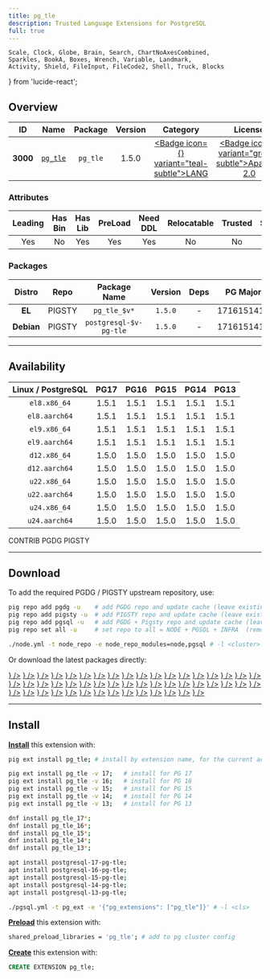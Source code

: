 ```yaml
---
title: pg_tle
description: Trusted Language Extensions for PostgreSQL
full: true
---
```


    Scale, Clock, Globe, Brain, Search, ChartNoAxesCombined,
    Sparkles, BookA, Boxes, Wrench, Variable, Landmark,
    Activity, Shield, FileInput, FileCode2, Shell, Truck, Blocks
} from 'lucide-react';

## Overview

| <TooltipIconButton tooltip="Extension unique identifier" side="top">ID</TooltipIconButton> | <TooltipIconButton tooltip="Extension name" side="top">Name</TooltipIconButton> | <TooltipIconButton tooltip="Package name for installation" side="top">Package</TooltipIconButton> | <TooltipIconButton tooltip="Latest available extension version" side="top">Version</TooltipIconButton> | <TooltipIconButton tooltip="Extension category" side="top">Category</TooltipIconButton> | <TooltipIconButton tooltip="Open source license" side="top">License</TooltipIconButton> | <TooltipIconButton tooltip="Programming language" side="top">Lang</TooltipIconButton> |
|:--------:|:--------:|:----------:|:--------------:|:---------------------------------------:|:------------------------------------------------------:|:----:|
| **3000** | [`pg_tle`](https://github.com/aws/pg_tle) | `pg_tle` | 1.5.0 | <a href="/ext/lang" className="no-underline"><Badge icon={<BookA />} variant="teal-subtle">LANG</Badge></a> | <a href="/ext/list/license#apache-20" className="no-underline"><Badge icon={<Scale />} variant="green-subtle">Apache-2.0</Badge></a> | <a href="/ext/list/lang#c"><Badge icon={<FileCode2 />} variant="blue-subtle">C</Badge></a> |

### Attributes

| <TooltipIconButton tooltip="The Primary Leading extension in the Package" side="top">Leading</TooltipIconButton> | <TooltipIconButton tooltip="Contains binary utils" side="top">Has Bin</TooltipIconButton> | <TooltipIconButton tooltip="Contains .so shared library files" side="top">Has Lib</TooltipIconButton> | <TooltipIconButton tooltip="Requires preloading via shared_preload_libraries" side="top">PreLoad</TooltipIconButton> | <TooltipIconButton tooltip="Requires CREATE EXTENSION DDL command" side="top">Need DDL</TooltipIconButton> | <TooltipIconButton tooltip="Can be installed in any schema" side="top">Relocatable</TooltipIconButton> | <TooltipIconButton tooltip="Can be created by non-superuser" side="top">Trusted</TooltipIconButton> | <TooltipIconButton tooltip="Schemas used by this extension" side="top">Schemas</TooltipIconButton> |
|:-------:|:-------:|:-------:|:-------:|:--------:|:-----------:|:-------:|:-------:|
| Yes | No | Yes | Yes | Yes | No | No | `pgtle` |

### Packages

| <TooltipIconButton tooltip="Linux distribution family, EL or Debian" side="top">Distro</TooltipIconButton> | <TooltipIconButton tooltip="Package repository" side="top">Repo</TooltipIconButton> | <TooltipIconButton tooltip="The RPM/DEB Package Name Pattern (replace $v with real pg major)" side="top">Package Name</TooltipIconButton> | <TooltipIconButton tooltip="Latest package version" side="top">Version</TooltipIconButton> | <TooltipIconButton tooltip="RPM/DEB Package dependencies" side="top">Deps</TooltipIconButton> | <TooltipIconButton tooltip="Available in these PostgreSQL Major Versions" side="top">PG Major</TooltipIconButton> |
|:----------:|:--------:|:------------------------:|:-----------:|:------------:|:------------------:|
|   **EL**   | <Badge variant="amber-subtle"><span className="font-bold">PIGSTY</span></Badge> | `pg_tle_$v*` | `1.5.0` | - | <Badge variant="green-subtle">17</Badge><Badge variant="green-subtle">16</Badge><Badge variant="green-subtle">15</Badge><Badge variant="green-subtle">14</Badge><Badge variant="green-subtle">13</Badge> |
| **Debian** | <Badge variant="amber-subtle"><span className="font-bold">PIGSTY</span></Badge> | `postgresql-$v-pg-tle` | `1.5.0` | - | <Badge variant="green-subtle">17</Badge><Badge variant="green-subtle">16</Badge><Badge variant="green-subtle">15</Badge><Badge variant="green-subtle">14</Badge><Badge variant="green-subtle">13</Badge> |



------

## Availability

| <TooltipIconButton tooltip="Linux Distro Arch / PostgreSQL Major Version" side="top">Linux / PostgreSQL </TooltipIconButton> | **PG17** | **PG16** | **PG15** | **PG14** | **PG13** |
|:-----:|:-----:|:-----:|:-----:|:-----:|:-----:|
| `el8.x86_64` | <Badge variant="blue-subtle">1.5.1</Badge> | <Badge variant="blue-subtle">1.5.1</Badge> | <Badge variant="blue-subtle">1.5.1</Badge> | <Badge variant="blue-subtle">1.5.1</Badge> | <Badge variant="blue-subtle">1.5.1</Badge> |
| `el8.aarch64` | <Badge variant="blue-subtle">1.5.1</Badge> | <Badge variant="blue-subtle">1.5.1</Badge> | <Badge variant="blue-subtle">1.5.1</Badge> | <Badge variant="blue-subtle">1.5.1</Badge> | <Badge variant="blue-subtle">1.5.1</Badge> |
| `el9.x86_64` | <Badge variant="blue-subtle">1.5.1</Badge> | <Badge variant="blue-subtle">1.5.1</Badge> | <Badge variant="blue-subtle">1.5.1</Badge> | <Badge variant="blue-subtle">1.5.1</Badge> | <Badge variant="blue-subtle">1.5.1</Badge> |
| `el9.aarch64` | <Badge variant="blue-subtle">1.5.1</Badge> | <Badge variant="blue-subtle">1.5.1</Badge> | <Badge variant="blue-subtle">1.5.1</Badge> | <Badge variant="blue-subtle">1.5.1</Badge> | <Badge variant="blue-subtle">1.5.1</Badge> |
| `d12.x86_64` | <Badge variant="amber-subtle">1.5.0</Badge> | <Badge variant="amber-subtle">1.5.0</Badge> | <Badge variant="amber-subtle">1.5.0</Badge> | <Badge variant="amber-subtle">1.5.0</Badge> | <Badge variant="amber-subtle">1.5.0</Badge> |
| `d12.aarch64` | <Badge variant="amber-subtle">1.5.0</Badge> | <Badge variant="amber-subtle">1.5.0</Badge> | <Badge variant="amber-subtle">1.5.0</Badge> | <Badge variant="amber-subtle">1.5.0</Badge> | <Badge variant="amber-subtle">1.5.0</Badge> |
| `u22.x86_64` | <Badge variant="amber-subtle">1.5.0</Badge> | <Badge variant="amber-subtle">1.5.0</Badge> | <Badge variant="amber-subtle">1.5.0</Badge> | <Badge variant="amber-subtle">1.5.0</Badge> | <Badge variant="amber-subtle">1.5.0</Badge> |
| `u22.aarch64` | <Badge variant="amber-subtle">1.5.0</Badge> | <Badge variant="amber-subtle">1.5.0</Badge> | <Badge variant="amber-subtle">1.5.0</Badge> | <Badge variant="amber-subtle">1.5.0</Badge> | <Badge variant="amber-subtle">1.5.0</Badge> |
| `u24.x86_64` | <Badge variant="amber-subtle">1.5.0</Badge> | <Badge variant="amber-subtle">1.5.0</Badge> | <Badge variant="amber-subtle">1.5.0</Badge> | <Badge variant="amber-subtle">1.5.0</Badge> | <Badge variant="amber-subtle">1.5.0</Badge> |
| `u24.aarch64` | <Badge variant="amber-subtle">1.5.0</Badge> | <Badge variant="amber-subtle">1.5.0</Badge> | <Badge variant="amber-subtle">1.5.0</Badge> | <Badge variant="amber-subtle">1.5.0</Badge> | <Badge variant="amber-subtle">1.5.0</Badge> |

<Badge variant="green-subtle"><span className="font-black">CONTRIB</span></Badge> <Badge variant="blue-subtle"><span className="font-black">PGDG</span></Badge> <Badge variant="amber-subtle"><span className="font-black">PIGSTY</span></Badge>

------

## Download

To add the required PGDG / PIGSTY upstream repository, use:

```bash tab="pig"
pig repo add pgdg -u    # add PGDG repo and update cache (leave existing repos)
pig repo add pigsty -u  # add PIGSTY repo and update cache (leave existing repos)
pig repo add pgsql -u   # add PGDG + Pigsty repo and update cache (leave existing repos)
pig repo set all -u     # set repo to all = NODE + PGSQL + INFRA  (remove existing repos)
```
```bash tab="pigsty"
./node.yml -t node_repo -e node_repo_modules=node,pgsql # -l <cluster>
```

Or download the latest packages directly:

<Files>
    <Folder name="el8.x86_64">
        <a href="https://download.postgresql.org/pub/repos/yum/17/redhat/rhel-8-x86_64/pg_tle_17-1.5.1-1PGDG.rhel8.x86_64.rpm"><File name="pg_tle_17-1.5.1-1PGDG.rhel8.x86_64.rpm" icon={<Package className="text-emerald-500" />} /></a>
        <a href="https://download.postgresql.org/pub/repos/yum/16/redhat/rhel-8-x86_64/pg_tle_16-1.5.1-1PGDG.rhel8.x86_64.rpm"><File name="pg_tle_16-1.5.1-1PGDG.rhel8.x86_64.rpm" icon={<Package className="text-emerald-500" />} /></a>
        <a href="https://download.postgresql.org/pub/repos/yum/15/redhat/rhel-8-x86_64/pg_tle_15-1.5.1-1PGDG.rhel8.x86_64.rpm"><File name="pg_tle_15-1.5.1-1PGDG.rhel8.x86_64.rpm" icon={<Package className="text-emerald-500" />} /></a>
        <a href="https://download.postgresql.org/pub/repos/yum/14/redhat/rhel-8-x86_64/pg_tle_14-1.5.1-1PGDG.rhel8.x86_64.rpm"><File name="pg_tle_14-1.5.1-1PGDG.rhel8.x86_64.rpm" icon={<Package className="text-emerald-500" />} /></a>
        <a href="https://download.postgresql.org/pub/repos/yum/13/redhat/rhel-8-x86_64/pg_tle_13-1.5.1-1PGDG.rhel8.x86_64.rpm"><File name="pg_tle_13-1.5.1-1PGDG.rhel8.x86_64.rpm" icon={<Package className="text-emerald-500" />} /></a>
    </Folder>
    <Folder name="el8.aarch64">
        <a href="https://download.postgresql.org/pub/repos/yum/17/redhat/rhel-8-aarch64/pg_tle_17-1.5.1-1PGDG.rhel8.aarch64.rpm"><File name="pg_tle_17-1.5.1-1PGDG.rhel8.aarch64.rpm" icon={<Package className="text-orange-500" />} /></a>
        <a href="https://download.postgresql.org/pub/repos/yum/16/redhat/rhel-8-aarch64/pg_tle_16-1.5.1-1PGDG.rhel8.aarch64.rpm"><File name="pg_tle_16-1.5.1-1PGDG.rhel8.aarch64.rpm" icon={<Package className="text-orange-500" />} /></a>
        <a href="https://download.postgresql.org/pub/repos/yum/15/redhat/rhel-8-aarch64/pg_tle_15-1.5.1-1PGDG.rhel8.aarch64.rpm"><File name="pg_tle_15-1.5.1-1PGDG.rhel8.aarch64.rpm" icon={<Package className="text-orange-500" />} /></a>
        <a href="https://download.postgresql.org/pub/repos/yum/14/redhat/rhel-8-aarch64/pg_tle_14-1.5.1-1PGDG.rhel8.aarch64.rpm"><File name="pg_tle_14-1.5.1-1PGDG.rhel8.aarch64.rpm" icon={<Package className="text-orange-500" />} /></a>
        <a href="https://download.postgresql.org/pub/repos/yum/13/redhat/rhel-8-aarch64/pg_tle_13-1.5.1-1PGDG.rhel8.aarch64.rpm"><File name="pg_tle_13-1.5.1-1PGDG.rhel8.aarch64.rpm" icon={<Package className="text-orange-500" />} /></a>
    </Folder>
    <Folder name="el9.x86_64">
        <a href="https://download.postgresql.org/pub/repos/yum/17/redhat/rhel-9-x86_64/pg_tle_17-1.5.1-1PGDG.rhel9.x86_64.rpm"><File name="pg_tle_17-1.5.1-1PGDG.rhel9.x86_64.rpm" icon={<Package className="text-emerald-500" />} /></a>
        <a href="https://download.postgresql.org/pub/repos/yum/16/redhat/rhel-9-x86_64/pg_tle_16-1.5.1-1PGDG.rhel9.x86_64.rpm"><File name="pg_tle_16-1.5.1-1PGDG.rhel9.x86_64.rpm" icon={<Package className="text-emerald-500" />} /></a>
        <a href="https://download.postgresql.org/pub/repos/yum/15/redhat/rhel-9-x86_64/pg_tle_15-1.5.1-1PGDG.rhel9.x86_64.rpm"><File name="pg_tle_15-1.5.1-1PGDG.rhel9.x86_64.rpm" icon={<Package className="text-emerald-500" />} /></a>
        <a href="https://download.postgresql.org/pub/repos/yum/14/redhat/rhel-9-x86_64/pg_tle_14-1.5.1-1PGDG.rhel9.x86_64.rpm"><File name="pg_tle_14-1.5.1-1PGDG.rhel9.x86_64.rpm" icon={<Package className="text-emerald-500" />} /></a>
        <a href="https://download.postgresql.org/pub/repos/yum/13/redhat/rhel-9-x86_64/pg_tle_13-1.5.1-1PGDG.rhel9.x86_64.rpm"><File name="pg_tle_13-1.5.1-1PGDG.rhel9.x86_64.rpm" icon={<Package className="text-emerald-500" />} /></a>
    </Folder>
    <Folder name="el9.aarch64">
        <a href="https://download.postgresql.org/pub/repos/yum/17/redhat/rhel-9-aarch64/pg_tle_17-1.5.1-1PGDG.rhel9.aarch64.rpm"><File name="pg_tle_17-1.5.1-1PGDG.rhel9.aarch64.rpm" icon={<Package className="text-orange-500" />} /></a>
        <a href="https://download.postgresql.org/pub/repos/yum/16/redhat/rhel-9-aarch64/pg_tle_16-1.5.1-1PGDG.rhel9.aarch64.rpm"><File name="pg_tle_16-1.5.1-1PGDG.rhel9.aarch64.rpm" icon={<Package className="text-orange-500" />} /></a>
        <a href="https://download.postgresql.org/pub/repos/yum/15/redhat/rhel-9-aarch64/pg_tle_15-1.5.1-1PGDG.rhel9.aarch64.rpm"><File name="pg_tle_15-1.5.1-1PGDG.rhel9.aarch64.rpm" icon={<Package className="text-orange-500" />} /></a>
        <a href="https://download.postgresql.org/pub/repos/yum/14/redhat/rhel-9-aarch64/pg_tle_14-1.5.1-1PGDG.rhel9.aarch64.rpm"><File name="pg_tle_14-1.5.1-1PGDG.rhel9.aarch64.rpm" icon={<Package className="text-orange-500" />} /></a>
        <a href="https://download.postgresql.org/pub/repos/yum/13/redhat/rhel-9-aarch64/pg_tle_13-1.5.1-1PGDG.rhel9.aarch64.rpm"><File name="pg_tle_13-1.5.1-1PGDG.rhel9.aarch64.rpm" icon={<Package className="text-orange-500" />} /></a>
    </Folder>
    <Folder name="d12.x86_64">
        <a href="https://repo.pigsty.io/apt/pgsql/bookworm/pool/main/p/pg-tle/postgresql-17-pg-tle_1.5.0-1PIGSTY~bookworm_amd64.deb"><File name="postgresql-17-pg-tle_1.5.0-1PIGSTY~bookworm_amd64.deb" icon={<Box className="text-emerald-500" />} /></a>
        <a href="https://repo.pigsty.io/apt/pgsql/bookworm/pool/main/p/pg-tle/postgresql-16-pg-tle_1.5.0-1PIGSTY~bookworm_amd64.deb"><File name="postgresql-16-pg-tle_1.5.0-1PIGSTY~bookworm_amd64.deb" icon={<Box className="text-emerald-500" />} /></a>
        <a href="https://repo.pigsty.io/apt/pgsql/bookworm/pool/main/p/pg-tle/postgresql-15-pg-tle_1.5.0-1PIGSTY~bookworm_amd64.deb"><File name="postgresql-15-pg-tle_1.5.0-1PIGSTY~bookworm_amd64.deb" icon={<Box className="text-emerald-500" />} /></a>
        <a href="https://repo.pigsty.io/apt/pgsql/bookworm/pool/main/p/pg-tle/postgresql-14-pg-tle_1.5.0-1PIGSTY~bookworm_amd64.deb"><File name="postgresql-14-pg-tle_1.5.0-1PIGSTY~bookworm_amd64.deb" icon={<Box className="text-emerald-500" />} /></a>
        <a href="https://repo.pigsty.io/apt/pgsql/bookworm/pool/main/p/pg-tle/postgresql-13-pg-tle_1.5.0-1PIGSTY~bookworm_amd64.deb"><File name="postgresql-13-pg-tle_1.5.0-1PIGSTY~bookworm_amd64.deb" icon={<Box className="text-emerald-500" />} /></a>
    </Folder>
    <Folder name="d12.aarch64">
        <a href="https://repo.pigsty.io/apt/pgsql/bookworm/pool/main/p/pg-tle/postgresql-17-pg-tle_1.5.0-1PIGSTY~bookworm_arm64.deb"><File name="postgresql-17-pg-tle_1.5.0-1PIGSTY~bookworm_arm64.deb" icon={<Box className="text-orange-500" />} /></a>
        <a href="https://repo.pigsty.io/apt/pgsql/bookworm/pool/main/p/pg-tle/postgresql-16-pg-tle_1.5.0-1PIGSTY~bookworm_arm64.deb"><File name="postgresql-16-pg-tle_1.5.0-1PIGSTY~bookworm_arm64.deb" icon={<Box className="text-orange-500" />} /></a>
        <a href="https://repo.pigsty.io/apt/pgsql/bookworm/pool/main/p/pg-tle/postgresql-15-pg-tle_1.5.0-1PIGSTY~bookworm_arm64.deb"><File name="postgresql-15-pg-tle_1.5.0-1PIGSTY~bookworm_arm64.deb" icon={<Box className="text-orange-500" />} /></a>
        <a href="https://repo.pigsty.io/apt/pgsql/bookworm/pool/main/p/pg-tle/postgresql-14-pg-tle_1.5.0-1PIGSTY~bookworm_arm64.deb"><File name="postgresql-14-pg-tle_1.5.0-1PIGSTY~bookworm_arm64.deb" icon={<Box className="text-orange-500" />} /></a>
        <a href="https://repo.pigsty.io/apt/pgsql/bookworm/pool/main/p/pg-tle/postgresql-13-pg-tle_1.5.0-1PIGSTY~bookworm_arm64.deb"><File name="postgresql-13-pg-tle_1.5.0-1PIGSTY~bookworm_arm64.deb" icon={<Box className="text-orange-500" />} /></a>
    </Folder>
    <Folder name="u22.x86_64">
        <a href="https://repo.pigsty.io/apt/pgsql/jammy/pool/main/p/pg-tle/postgresql-17-pg-tle_1.5.0-1PIGSTY~jammy_amd64.deb"><File name="postgresql-17-pg-tle_1.5.0-1PIGSTY~jammy_amd64.deb" icon={<Box className="text-emerald-500" />} /></a>
        <a href="https://repo.pigsty.io/apt/pgsql/jammy/pool/main/p/pg-tle/postgresql-16-pg-tle_1.5.0-1PIGSTY~jammy_amd64.deb"><File name="postgresql-16-pg-tle_1.5.0-1PIGSTY~jammy_amd64.deb" icon={<Box className="text-emerald-500" />} /></a>
        <a href="https://repo.pigsty.io/apt/pgsql/jammy/pool/main/p/pg-tle/postgresql-15-pg-tle_1.5.0-1PIGSTY~jammy_amd64.deb"><File name="postgresql-15-pg-tle_1.5.0-1PIGSTY~jammy_amd64.deb" icon={<Box className="text-emerald-500" />} /></a>
        <a href="https://repo.pigsty.io/apt/pgsql/jammy/pool/main/p/pg-tle/postgresql-14-pg-tle_1.5.0-1PIGSTY~jammy_amd64.deb"><File name="postgresql-14-pg-tle_1.5.0-1PIGSTY~jammy_amd64.deb" icon={<Box className="text-emerald-500" />} /></a>
        <a href="https://repo.pigsty.io/apt/pgsql/jammy/pool/main/p/pg-tle/postgresql-13-pg-tle_1.5.0-1PIGSTY~jammy_amd64.deb"><File name="postgresql-13-pg-tle_1.5.0-1PIGSTY~jammy_amd64.deb" icon={<Box className="text-emerald-500" />} /></a>
    </Folder>
    <Folder name="u22.aarch64">
        <a href="https://repo.pigsty.io/apt/pgsql/jammy/pool/main/p/pg-tle/postgresql-17-pg-tle_1.5.0-1PIGSTY~jammy_arm64.deb"><File name="postgresql-17-pg-tle_1.5.0-1PIGSTY~jammy_arm64.deb" icon={<Box className="text-orange-500" />} /></a>
        <a href="https://repo.pigsty.io/apt/pgsql/jammy/pool/main/p/pg-tle/postgresql-16-pg-tle_1.5.0-1PIGSTY~jammy_arm64.deb"><File name="postgresql-16-pg-tle_1.5.0-1PIGSTY~jammy_arm64.deb" icon={<Box className="text-orange-500" />} /></a>
        <a href="https://repo.pigsty.io/apt/pgsql/jammy/pool/main/p/pg-tle/postgresql-15-pg-tle_1.5.0-1PIGSTY~jammy_arm64.deb"><File name="postgresql-15-pg-tle_1.5.0-1PIGSTY~jammy_arm64.deb" icon={<Box className="text-orange-500" />} /></a>
        <a href="https://repo.pigsty.io/apt/pgsql/jammy/pool/main/p/pg-tle/postgresql-14-pg-tle_1.5.0-1PIGSTY~jammy_arm64.deb"><File name="postgresql-14-pg-tle_1.5.0-1PIGSTY~jammy_arm64.deb" icon={<Box className="text-orange-500" />} /></a>
        <a href="https://repo.pigsty.io/apt/pgsql/jammy/pool/main/p/pg-tle/postgresql-13-pg-tle_1.5.0-1PIGSTY~jammy_arm64.deb"><File name="postgresql-13-pg-tle_1.5.0-1PIGSTY~jammy_arm64.deb" icon={<Box className="text-orange-500" />} /></a>
    </Folder>
    <Folder name="u24.x86_64">
        <a href="https://repo.pigsty.io/apt/pgsql/noble/pool/main/p/pg-tle/postgresql-17-pg-tle_1.5.0-1PIGSTY~noble_amd64.deb"><File name="postgresql-17-pg-tle_1.5.0-1PIGSTY~noble_amd64.deb" icon={<Box className="text-emerald-500" />} /></a>
        <a href="https://repo.pigsty.io/apt/pgsql/noble/pool/main/p/pg-tle/postgresql-16-pg-tle_1.5.0-1PIGSTY~noble_amd64.deb"><File name="postgresql-16-pg-tle_1.5.0-1PIGSTY~noble_amd64.deb" icon={<Box className="text-emerald-500" />} /></a>
        <a href="https://repo.pigsty.io/apt/pgsql/noble/pool/main/p/pg-tle/postgresql-15-pg-tle_1.5.0-1PIGSTY~noble_amd64.deb"><File name="postgresql-15-pg-tle_1.5.0-1PIGSTY~noble_amd64.deb" icon={<Box className="text-emerald-500" />} /></a>
        <a href="https://repo.pigsty.io/apt/pgsql/noble/pool/main/p/pg-tle/postgresql-14-pg-tle_1.5.0-1PIGSTY~noble_amd64.deb"><File name="postgresql-14-pg-tle_1.5.0-1PIGSTY~noble_amd64.deb" icon={<Box className="text-emerald-500" />} /></a>
        <a href="https://repo.pigsty.io/apt/pgsql/noble/pool/main/p/pg-tle/postgresql-13-pg-tle_1.5.0-1PIGSTY~noble_amd64.deb"><File name="postgresql-13-pg-tle_1.5.0-1PIGSTY~noble_amd64.deb" icon={<Box className="text-emerald-500" />} /></a>
    </Folder>
    <Folder name="u24.aarch64">
        <a href="https://repo.pigsty.io/apt/pgsql/noble/pool/main/p/pg-tle/postgresql-17-pg-tle_1.5.0-1PIGSTY~noble_arm64.deb"><File name="postgresql-17-pg-tle_1.5.0-1PIGSTY~noble_arm64.deb" icon={<Box className="text-orange-500" />} /></a>
        <a href="https://repo.pigsty.io/apt/pgsql/noble/pool/main/p/pg-tle/postgresql-16-pg-tle_1.5.0-1PIGSTY~noble_arm64.deb"><File name="postgresql-16-pg-tle_1.5.0-1PIGSTY~noble_arm64.deb" icon={<Box className="text-orange-500" />} /></a>
        <a href="https://repo.pigsty.io/apt/pgsql/noble/pool/main/p/pg-tle/postgresql-15-pg-tle_1.5.0-1PIGSTY~noble_arm64.deb"><File name="postgresql-15-pg-tle_1.5.0-1PIGSTY~noble_arm64.deb" icon={<Box className="text-orange-500" />} /></a>
        <a href="https://repo.pigsty.io/apt/pgsql/noble/pool/main/p/pg-tle/postgresql-14-pg-tle_1.5.0-1PIGSTY~noble_arm64.deb"><File name="postgresql-14-pg-tle_1.5.0-1PIGSTY~noble_arm64.deb" icon={<Box className="text-orange-500" />} /></a>
        <a href="https://repo.pigsty.io/apt/pgsql/noble/pool/main/p/pg-tle/postgresql-13-pg-tle_1.5.0-1PIGSTY~noble_arm64.deb"><File name="postgresql-13-pg-tle_1.5.0-1PIGSTY~noble_arm64.deb" icon={<Box className="text-orange-500" />} /></a>
    </Folder>
</Files>

------

## Install

[**Install**](/docs/pgsql/extension/install) this extension with:

```bash tab="pig"
pig ext install pg_tle; # install by extension name, for the current active PG version

pig ext install pg_tle -v 17;   # install for PG 17
pig ext install pg_tle -v 16;   # install for PG 16
pig ext install pg_tle -v 15;   # install for PG 15
pig ext install pg_tle -v 14;   # install for PG 14
pig ext install pg_tle -v 13;   # install for PG 13
```
```bash tab="yum" 
dnf install pg_tle_17*;
dnf install pg_tle_16*;
dnf install pg_tle_15*;
dnf install pg_tle_14*;
dnf install pg_tle_13*;
```
```bash tab="apt" 
apt install postgresql-17-pg-tle;
apt install postgresql-16-pg-tle;
apt install postgresql-15-pg-tle;
apt install postgresql-14-pg-tle;
apt install postgresql-13-pg-tle;
```
```bash tab="ansible"
./pgsql.yml -t pg_ext -e '{"pg_extensions": ["pg_tle"]}' # -l <cls>
```

[**Preload**](/docs/pgsql/extension/load) this extension with:

```bash
shared_preload_libraries = 'pg_tle'; # add to pg cluster config
```

[**Create**](/docs/pgsql/extension/create) this extension with:

```sql
CREATE EXTENSION pg_tle;
```


